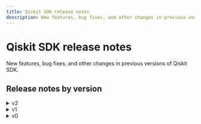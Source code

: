 ```yaml
---
title: Qiskit SDK release notes
description: New features, bug fixes, and other changes in previous versions of Qiskit SDK.
---
```


# Qiskit SDK release notes

New features, bug fixes, and other changes in previous versions of Qiskit SDK.

## Release notes by version

<details>
  <summary>v2</summary>
  - [2.1](./2.1)
- [2.0](./2.0)
</details>

<details>
  <summary>v1</summary>
  - [1.4](./1.4)
- [1.3](./1.3)
- [1.2](./1.2)
- [1.1](./1.1)
- [1.0](./1.0)
</details>

<details>
  <summary>v0</summary>
  - [0.46](./0.46)
- [0.45](./0.45)
- [0.44](./0.44)
- [0.43](./0.43)
- [0.42](./0.42)
- [0.41](./0.41)
- [0.40](./0.40)
- [0.39](./0.39)
- [0.38](./0.38)
- [0.37](./0.37)
- [0.36](./0.36)
- [0.35](./0.35)
- [0.34](./0.34)
- [0.33](./0.33)
- [0.32](./0.32)
- [0.31](./0.31)
- [0.30](./0.30)
- [0.29](./0.29)
- [0.28](./0.28)
- [0.27](./0.27)
- [0.26](./0.26)
- [0.25](./0.25)
- [0.24](./0.24)
- [0.23](./0.23)
- [0.22](./0.22)
- [0.21](./0.21)
- [0.20](./0.20)
- [0.19](./0.19)
- [0.18](./0.18)
- [0.17](./0.17)
- [0.16](./0.16)
- [0.15](./0.15)
- [0.14](./0.14)
- [0.13](./0.13)
- [0.12](./0.12)
- [0.11](./0.11)
- [0.10](./0.10)
- [0.9](./0.9)
- [0.8](./0.8)
- [0.7](./0.7)
- [0.6](./0.6)
- [0.5](./0.5)
</details>